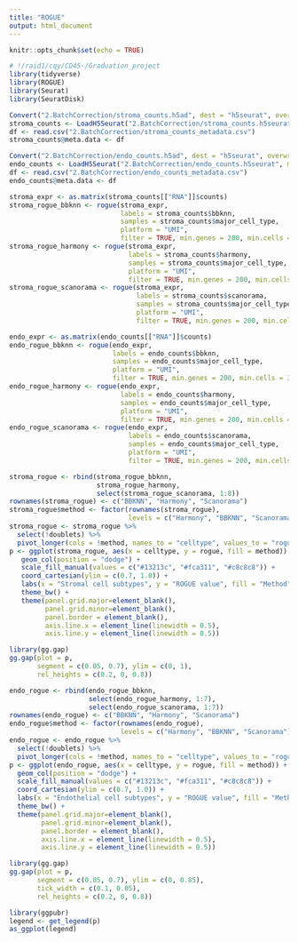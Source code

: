 ```yaml
---
title: "ROGUE"
output: html_document
---
```


```r
knitr::opts_chunk$set(echo = TRUE)
```

```r
# !/raid1/cqy/CD45-/Graduation_project
library(tidyverse)
library(ROGUE)
library(Seurat)
library(SeuratDisk)
```

```r
Convert("2.BatchCorrection/stroma_counts.h5ad", dest = "h5seurat", overwrite = TRUE)
stroma_counts <- LoadH5Seurat("2.BatchCorrection/stroma_counts.h5seurat", meta.data = FALSE, misc = FALSE)
df <- read.csv("2.BatchCorrection/stroma_counts_metadata.csv")
stroma_counts@meta.data <- df

Convert("2.BatchCorrection/endo_counts.h5ad", dest = "h5seurat", overwrite = TRUE)
endo_counts <- LoadH5Seurat("2.BatchCorrection/endo_counts.h5seurat", meta.data = FALSE, misc = FALSE)
df <- read.csv("2.BatchCorrection/endo_counts_metadata.csv")
endo_counts@meta.data <- df
```

```r
stroma_expr <- as.matrix(stroma_counts[["RNA"]]$counts)
stroma_rogue_bbknn <- rogue(stroma_expr, 
                            labels = stroma_counts$bbknn, 
                            samples = stroma_counts$major_cell_type,
                            platform = "UMI",
                            filter = TRUE, min.genes = 200, min.cells = 3)
stroma_rogue_harmony <- rogue(stroma_expr, 
                              labels = stroma_counts$harmony, 
                              samples = stroma_counts$major_cell_type,
                              platform = "UMI",
                              filter = TRUE, min.genes = 200, min.cells = 3)
stroma_rogue_scanorama <- rogue(stroma_expr, 
                                labels = stroma_counts$scanorama, 
                                samples = stroma_counts$major_cell_type,
                                platform = "UMI",
                                filter = TRUE, min.genes = 200, min.cells = 3)
```

```r
endo_expr <- as.matrix(endo_counts[["RNA"]]$counts)
endo_rogue_bbknn <- rogue(endo_expr, 
                          labels = endo_counts$bbknn, 
                          samples = endo_counts$major_cell_type,
                          platform = "UMI",
                          filter = TRUE, min.genes = 200, min.cells = 3)
endo_rogue_harmony <- rogue(endo_expr, 
                            labels = endo_counts$harmony, 
                            samples = endo_counts$major_cell_type,
                            platform = "UMI",
                            filter = TRUE, min.genes = 200, min.cells = 3)
endo_rogue_scanorama <- rogue(endo_expr, 
                              labels = endo_counts$scanorama, 
                              samples = endo_counts$major_cell_type,
                              platform = "UMI",
                              filter = TRUE, min.genes = 200, min.cells = 3)
```

```r
stroma_rogue <- rbind(stroma_rogue_bbknn,
                      stroma_rogue_harmony, 
                      select(stroma_rogue_scanorama, 1:8))
rownames(stroma_rogue) <- c("BBKNN", "Harmony", "Scanorama")
stroma_rogue$method <- factor(rownames(stroma_rogue), 
                              levels = c("Harmony", "BBKNN", "Scanorama"))
stroma_rogue <- stroma_rogue %>%
  select(!doublets) %>%
  pivot_longer(cols = !method, names_to = "celltype", values_to = "rogue")
p <- ggplot(stroma_rogue, aes(x = celltype, y = rogue, fill = method)) +
   geom_col(position = "dodge") + 
   scale_fill_manual(values = c("#13213c", "#fca311", "#c8c8c8")) +
   coord_cartesian(ylim = c(0.7, 1.0)) +
   labs(x = "Stromal cell subtypes", y = "ROGUE value", fill = "Method") +
   theme_bw() + 
   theme(panel.grid.major=element_blank(),
         panel.grid.minor=element_blank(),
         panel.border = element_blank(),
         axis.line.x = element_line(linewidth = 0.5),
         axis.line.y = element_line(linewidth = 0.5))

library(gg.gap)
gg.gap(plot = p, 
       segment = c(0.05, 0.7), ylim = c(0, 1),
       rel_heights = c(0.2, 0, 0.8))
```

```r
endo_rogue <- rbind(endo_rogue_bbknn,
                    select(endo_rogue_harmony, 1:7),
                    select(endo_rogue_scanorama, 1:7))
rownames(endo_rogue) <- c("BBKNN", "Harmony", "Scanorama")
endo_rogue$method <- factor(rownames(endo_rogue), 
                            levels = c("Harmony", "BBKNN", "Scanorama"))
endo_rogue <- endo_rogue %>%
  select(!doublets) %>%
  pivot_longer(cols = !method, names_to = "celltype", values_to = "rogue")
p <- ggplot(endo_rogue, aes(x = celltype, y = rogue, fill = method)) +
  geom_col(position = "dodge") + 
  scale_fill_manual(values = c("#13213c", "#fca311", "#c8c8c8")) +
  coord_cartesian(ylim = c(0.7, 1.0)) +
  labs(x = "Endothelial cell subtypes", y = "ROGUE value", fill = "Method") +
  theme_bw() + 
  theme(panel.grid.major=element_blank(),
        panel.grid.minor=element_blank(),
        panel.border = element_blank(),
        axis.line.x = element_line(linewidth = 0.5),
        axis.line.y = element_line(linewidth = 0.5))

library(gg.gap)
gg.gap(plot = p, 
       segment = c(0.05, 0.7), ylim = c(0, 0.85),
       tick_width = c(0.1, 0.05),
       rel_heights = c(0.2, 0, 0.8))
```

```r
library(ggpubr)
legend <- get_legend(p)
as_ggplot(legend)
```